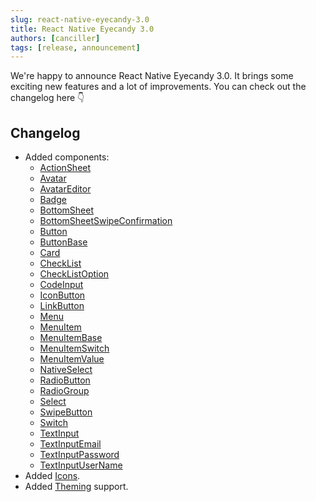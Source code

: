 ```yaml
---
slug: react-native-eyecandy-3.0
title: React Native Eyecandy 3.0
authors: [canciller]
tags: [release, announcement]
---
```


We're happy to announce React Native Eyecandy 3.0. It brings some exciting new features and a lot of improvements. You can check out the changelog here 👇

## Changelog

- Added components:
  - [ActionSheet](../docs/components/actionsheet)
  - [Avatar](../docs/components/avatar)
  - [AvatarEditor](../docs/components/avatareditor)
  - [Badge](../docs/components/badge)
  - [BottomSheet](../docs/components/bottomsheet)
  - [BottomSheetSwipeConfirmation](../docs/components/bottomsheetswipeconfirmation)
  - [Button](../docs/components/button)
  - [ButtonBase](../docs/components/buttonbase)
  - [Card](../docs/components/card)
  - [CheckList](../docs/components/checklist)
  - [CheckListOption](../docs/components/checklistoption)
  - [CodeInput](../docs/components/codeinput)
  - [IconButton](../docs/components/iconbutton)
  - [LinkButton](../docs/components/linkbutton)
  - [Menu](../docs/components/menu)
  - [MenuItem](../docs/components/menuitem)
  - [MenuItemBase](../docs/components/menuitembase)
  - [MenuItemSwitch](../docs/components/menuitemswitch)
  - [MenuItemValue](../docs/components/menuitemvalue)
  - [NativeSelect](../docs/components/nativeselect)
  - [RadioButton](../docs/components/radiobutton)
  - [RadioGroup](../docs/components/radiogroup)
  - [Select](../docs/components/select)
  - [SwipeButton](../docs/components/swipebutton)
  - [Switch](../docs/components/switch)
  - [TextInput](../docs/components/textinput)
  - [TextInputEmail](../docs/components/textinputemail)
  - [TextInputPassword](../docs/components/textinputpassword)
  - [TextInputUserName](../docs/components/textinputusername)
- Added [Icons](../docs/icons).
- Added [Theming](../docs/theme) support.
